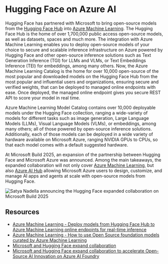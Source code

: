 # Hugging Face on Azure AI

Hugging Face has partnered with Microsoft to bring open-source models from the [Hugging Face Hub](https://huggingface.co) into [Azure Machine Learning](https://ml.azure.com/). The Hugging Face Hub is the home of over 1,700,000 public access open-source models, as well as datasets, spaces and much more. The integration with Azure Machine Learning enables you to deploy open-source models of your choice to secure and scalable inference infrastructure on Azure powered by Hugging Face and other open-source inference solutions such as Text Generation Inference (TGI) for LLMs and VLMs, or Text Embeddings Inference (TEI) for embeddings, among many others. Now, the Azure Machine Learning Catalog is the home for over 10,000 open-source of the most popular and downloaded models on the Hugging Face Hub from the most popular and influential users and organizations, ensuring secure and verified weights, that can be deployed to managed online endpoints with ease. Once deployed, the managed online endpoint gives you secure REST API to score your model in real time.

Azure Machine Learning Model Catalog contains over 10,000 deployable models under the Hugging Face collection, ranging a wide-variety of models for different tasks such as image generation, Large Language Models (LLMs), Visual Language Models (VLMs), or embeddings, among many others; all of those powered by open-source inference solutions. Additionally, each of those models can be deployed in a wide variety of hardware available on Microsoft Azure, ranging NVIDIA GPUs to CPUs, so that each model comes with a default suggested hardware.

At Microsoft Build 2025, an expansion of the partnership between Hugging Face and Microsoft Azure was announced. Among the main takeaways, the expanded collaboration will not only cover [Azure Machine Learning](https://azure.microsoft.com/en-us/products/machine-learning), but also [Azure AI Hub](https://azure.microsoft.com/en-us/products/ai-foundry) allowing Microsoft Azure users to design, customize, and manage AI apps and agents at scale with open-source models from Hugging Face.

![Satya Nadella announcing the Hugging Face expanded collaboration on Microsoft Build 2025](https://huggingface.co/datasets/huggingface/documentation-images/resolve/main/microsoft-azure/microsoft-build-2025.png)

## Resources

- [Azure Machine Learning - Deploy models from Hugging Face Hub to Azure Machine Learning online endpoints for real-time inference](https://learn.microsoft.com/en-us/azure/machine-learning/how-to-deploy-models-from-huggingface)
- [Azure Machine Learning - How to use Open Source foundation models curated by Azure Machine Learning](https://learn.microsoft.com/en-us/azure/machine-learning/how-to-use-foundation-models)
- [Microsoft and Hugging Face expand collaboration](https://huggingface.co/blog/azure-ai-foundry)
- [Microsoft and Hugging Face expand collaboration to accelerate Open-Source AI Innovation on Azure AI Foundry](https://devblogs.microsoft.com/foundry/microsoft-and-hugging-face-expand-partnership-to-accelerate-open-source-ai-innovation-on-azure-ai-foundry/)
